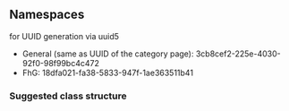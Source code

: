 == Namespaces ==
for UUID generation via uuid5

* General (same as UUID of the category page): 3cb8cef2-225e-4030-92f0-98f99bc4c472
* FhG: 18dfa021-fa38-5833-947f-1ae363511b41

=== Suggested class structure ===
{{Template:ELN/Editor/DrawIO|file_name=OrganizatinalUnit_Schema|page_name=Category:OSW3cb8cef2225e403092f098f99bc4c472|full_width=0}}